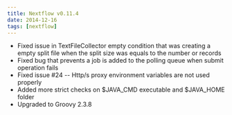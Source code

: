 ```yaml
---
title: Nextflow v0.11.4
date: 2014-12-16
tags: [nextflow]
---
```


- Fixed issue in TextFileCollector empty condition that was creating a empty split file 
  when the split size was equals to the number or records
- Fixed bug that prevents a job is added to the polling queue when submit operation fails
- Fixed issue #24 -- Http/s proxy environment variables are not used properly  
- Added more strict checks on $JAVA_CMD executable and $JAVA_HOME folder
- Upgraded to Groovy 2.3.8 
